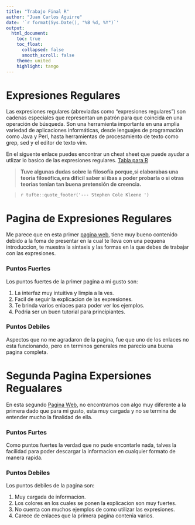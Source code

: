 ```yaml
---
title: "Trabajo Final R"
author: "Juan Carlos Aguirre"
date: '`r format(Sys.Date(), "%B %d, %Y")`'
output:
  html_document:
    toc: true
    toc_float:
      collapsed: false
      smooth_scroll: false
    theme: united
    highlight: tango
---
```


# Expresiones Regulares

Las expresiones regulares (abreviadas como "expresiones regulares") son cadenas especiales que representan un patrón para que coincida en una operación de búsqueda. Son una herramienta importante en una amplia variedad de aplicaciones informáticas, desde lenguajes de programación como Java y Perl, hasta herramientas de procesamiento de texto como grep, sed y el editor de texto vim.

En el siguente enlace puedes encontrar un cheat sheet que puede ayudar a utlizar lo basico de las expresiones regulares. [Tabla para R](https://rstudio.com/wp-content/uploads/2016/09/RegExCheatsheet.pdf)

> __Tuve algunas dudas sobre la filosofía porque,si elaborabas una teoría filosófica,era difícil saber si ibas a poder probarla o si otras teorías tenían tan buena pretensión de creencia.__

> `r tufte::quote_footer('--- Stephen Cole Kleene ')`

# Pagina de Expresiones Regulares

Me parece que en esta primer [pagina web](https://www.adictosaltrabajo.com/2015/01/29/regexsam/), tiene muy bueno contenido debido  a la foma de presentar en la cual te lleva con una pequena introduccion, te muestra la sintaxis y las formas en la que debes de trabajar con las expresiones. 

### Puntos Fuertes

Los puntos fuertes de la primer pagina a mi gusto son:

1. La interfaz muy intuitiva y limpia a la ves.
2. Facil de seguir la explicacion de las expresiones.
3. Te brinda varios enlaces para poder ver los ejemplos.
4. Podria ser un buen tutorial para principiantes.

### Puntos Debiles

Aspectos que no me agradaron de la pagina, fue que uno de los enlaces no esta funcionando, pero en terminos generales me parecio una buena pagina completa.


# Segunda Pagina Expersiones Regualares

En esta segundo [Pagina Web](https://eldesvandejose.com/2017/08/18/expresiones-regulares-general/), no encontramos con algo muy diferente a la primera dado que para mi gusto, esta muy cargada y no se termina de entender mucho la finalidad de ella.

### Puntos Furtes

Como puntos fuertes la verdad que no pude encontarle nada, talves la facilidad para poder descargar la informacion en cualquier formato de manera rapida.

### Puntos Debiles

Los puntos debiles de la pagina son:

1. Muy cargada de informacion.
2. Los colores en los cuales se ponen la explicacion son muy fuertes.
3. No cuenta con muchos ejemplos de como utilizar las expresiones.
4. Carece de enlaces que la primera pagina contenia varios.
